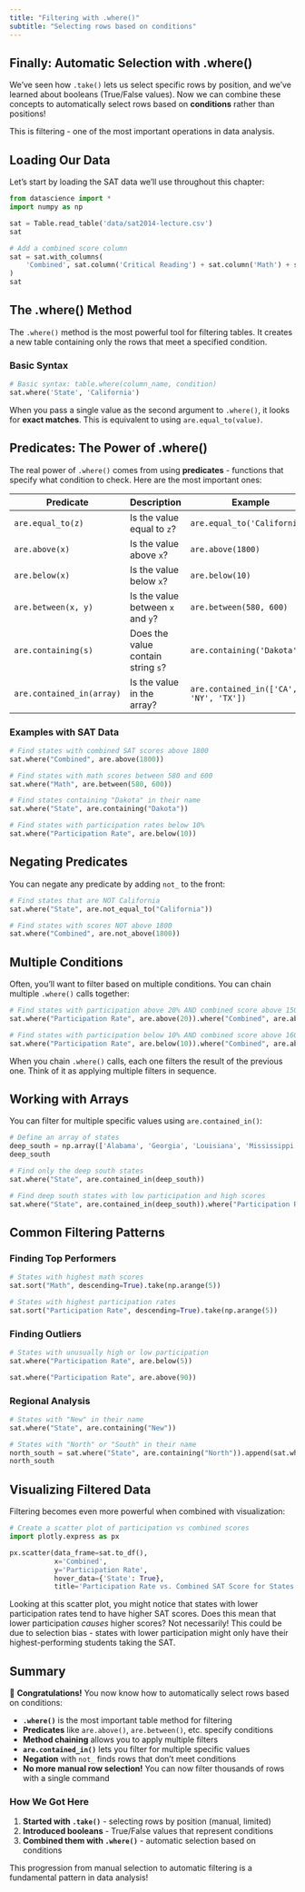 ```yaml
---
title: "Filtering with .where()"
subtitle: "Selecting rows based on conditions"
---
```


## Finally: Automatic Selection with .where()

We've seen how `.take()` lets us select specific rows by position, and we've learned about booleans (True/False values). Now we can combine these concepts to automatically select rows based on **conditions** rather than positions!

This is filtering - one of the most important operations in data analysis.

## Loading Our Data

Let's start by loading the SAT data we'll use throughout this chapter:

```python
from datascience import *
import numpy as np
```

```python
sat = Table.read_table('data/sat2014-lecture.csv')
sat
```

```python
# Add a combined score column
sat = sat.with_columns(
    'Combined', sat.column('Critical Reading') + sat.column('Math') + sat.column('Writing')
)
sat
```

## The .where() Method

The `.where()` method is the most powerful tool for filtering tables. It creates a new table containing only the rows that meet a specified condition.

### Basic Syntax

```python
# Basic syntax: table.where(column_name, condition)
sat.where('State', 'California')
```

::: {.callout-note title="Exact Match"}
When you pass a single value as the second argument to `.where()`, it looks for **exact matches**. This is equivalent to using `are.equal_to(value)`.
:::

## Predicates: The Power of .where()

The real power of `.where()` comes from using **predicates** - functions that specify what condition to check. Here are the most important ones:

| Predicate | Description | Example |
|-----------|-------------|---------|
| `are.equal_to(z)` | Is the value equal to `z`? | `are.equal_to('California')` |
| `are.above(x)` | Is the value above `x`? | `are.above(1800)` |
| `are.below(x)` | Is the value below `x`? | `are.below(10)` |
| `are.between(x, y)` | Is the value between `x` and `y`? | `are.between(580, 600)` |
| `are.containing(s)` | Does the value contain string `s`? | `are.containing('Dakota')` |
| `are.contained_in(array)` | Is the value in the array? | `are.contained_in(['CA', 'NY', 'TX'])` |

### Examples with SAT Data

```python
# Find states with combined SAT scores above 1800
sat.where("Combined", are.above(1800))
```

```python
# Find states with math scores between 580 and 600
sat.where("Math", are.between(580, 600))
```

```python
# Find states containing "Dakota" in their name
sat.where("State", are.containing("Dakota"))
```

```python
# Find states with participation rates below 10%
sat.where("Participation Rate", are.below(10))
```

## Negating Predicates

You can negate any predicate by adding `not_` to the front:

```python
# Find states that are NOT California
sat.where("State", are.not_equal_to("California"))
```

```python
# Find states with scores NOT above 1800
sat.where("Combined", are.not_above(1800))
```

## Multiple Conditions

Often, you'll want to filter based on multiple conditions. You can chain multiple `.where()` calls together:

```python
# Find states with participation above 20% AND combined score above 1500
sat.where("Participation Rate", are.above(20)).where("Combined", are.above(1500))
```

```python
# Find states with participation below 10% AND combined score above 1600
sat.where("Participation Rate", are.below(10)).where("Combined", are.above(1600))
```

::: {.callout-tip title="Method Chaining"}
When you chain `.where()` calls, each one filters the result of the previous one. Think of it as applying multiple filters in sequence.
:::

## Working with Arrays

You can filter for multiple specific values using `are.contained_in()`:

```python
# Define an array of states
deep_south = np.array(['Alabama', 'Georgia', 'Louisiana', 'Mississippi', 'South Carolina'])
deep_south
```

```python
# Find only the deep south states
sat.where("State", are.contained_in(deep_south))
```

```python
# Find deep south states with low participation and high scores
sat.where("State", are.contained_in(deep_south)).where("Participation Rate", are.below(10)).where("Combined", are.above(1600))
```

## Common Filtering Patterns

### Finding Top Performers

```python
# States with highest math scores
sat.sort("Math", descending=True).take(np.arange(5))
```

```python
# States with highest participation rates
sat.sort("Participation Rate", descending=True).take(np.arange(5))
```

### Finding Outliers

```python
# States with unusually high or low participation
sat.where("Participation Rate", are.below(5))
```

```python
sat.where("Participation Rate", are.above(90))
```

### Regional Analysis

```python
# States with "New" in their name
sat.where("State", are.containing("New"))
```

```python
# States with "North" or "South" in their name
north_south = sat.where("State", are.containing("North")).append(sat.where("State", are.containing("South")))
north_south
```

## Visualizing Filtered Data

Filtering becomes even more powerful when combined with visualization:

```python
# Create a scatter plot of participation vs combined scores
import plotly.express as px

px.scatter(data_frame=sat.to_df(), 
           x='Combined', 
           y='Participation Rate', 
           hover_data={'State': True},
           title='Participation Rate vs. Combined SAT Score for States in 2014')
```

::: {.callout-important title="Correlation vs. Causation"}
Looking at this scatter plot, you might notice that states with lower participation rates tend to have higher SAT scores. Does this mean that lower participation *causes* higher scores? Not necessarily! This could be due to selection bias - states with lower participation might only have their highest-performing students taking the SAT.
:::

## Summary

🎉 **Congratulations!** You now know how to automatically select rows based on conditions:

- **`.where()`** is the most important table method for filtering
- **Predicates** like `are.above()`, `are.between()`, etc. specify conditions
- **Method chaining** allows you to apply multiple filters
- **`are.contained_in()`** lets you filter for multiple specific values
- **Negation** with `not_` finds rows that don't meet conditions
- **No more manual row selection!** You can now filter thousands of rows with a single command

### How We Got Here

1. **Started with `.take()`** - selecting rows by position (manual, limited)
2. **Introduced booleans** - True/False values that represent conditions
3. **Combined them with `.where()`** - automatic selection based on conditions

This progression from manual selection to automatic filtering is a fundamental pattern in data analysis!
